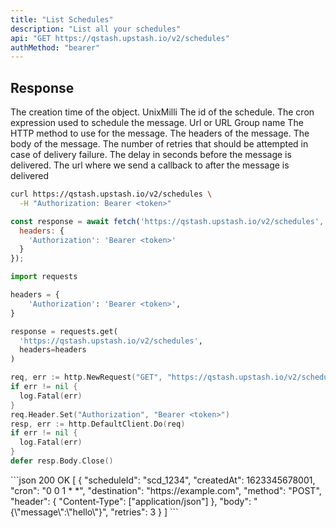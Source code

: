 ```yaml
---
title: "List Schedules"
description: "List all your schedules"
api: "GET https://qstash.upstash.io/v2/schedules"
authMethod: "bearer"
---
```


## Response

<ResponseField type="Array">

<ResponseField name="createdAt" type="int" required>
  The creation time of the object. UnixMilli
</ResponseField>
<ResponseField name="id" type="string" required>
  The id of the schedule.
</ResponseField>
<ResponseField name="cron" type="string" required>
  The cron expression used to schedule the message.
</ResponseField>
<ResponseField name="destination" type="string" required>
  Url or URL Group name
</ResponseField>

<ResponseField name="method" type="string" required>
   The HTTP method to use for the message.
</ResponseField>
 <ResponseField name="header" type="Record<string, string[]>" required>
   The headers of the message.
</ResponseField>
  <ResponseField name="body" type="string" required>
   The body of the message.
</ResponseField>
  <ResponseField name="retries" type="int" >
   The number of retries that should be attempted in case of delivery failure.
</ResponseField>
  <ResponseField name="delay" type="int" >
   The delay in seconds before the message is delivered.
</ResponseField>
  <ResponseField name="callback" type="string">
   The url where we send a callback to after the message is delivered
</ResponseField>
</ResponseField>

<RequestExample>

```sh curl
curl https://qstash.upstash.io/v2/schedules \
  -H "Authorization: Bearer <token>"
```

```js Node
const response = await fetch('https://qstash.upstash.io/v2/schedules', {
  headers: {
    'Authorization': 'Bearer <token>'
  }
});
```

```python Python 
import requests

headers = {
    'Authorization': 'Bearer <token>',
}

response = requests.get(
  'https://qstash.upstash.io/v2/schedules', 
  headers=headers
)
```

```go Go
req, err := http.NewRequest("GET", "https://qstash.upstash.io/v2/schedules", nil)
if err != nil {
  log.Fatal(err)
}
req.Header.Set("Authorization", "Bearer <token>")
resp, err := http.DefaultClient.Do(req)
if err != nil {
  log.Fatal(err)
}
defer resp.Body.Close()
```

</RequestExample>

<ResponseExample>
```json 200 OK
[
  {
    "scheduleId": "scd_1234",
    "createdAt": 1623345678001,
    "cron": "0 0 1 * *",
    "destination": "https://example.com",
    "method": "POST",
    "header": {
      "Content-Type": ["application/json"]
    },
    "body": "{\"message\":\"hello\"}",
    "retries": 3
  }
]
```

</ResponseExample>
